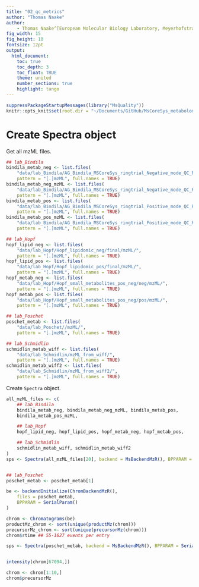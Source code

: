 ```yaml
---
title: "02_qc_metrics"
author: "Thomas Naake"
author:
    - Thomas Naake^[European Molecular Biology Laboratory, Meyerhofstrasse 1, 69117 Heidelberg, Germany]
fig_width: 15
fig_height: 10
fontsize: 12pt
output:
  html_document:
    toc: true
    toc_depth: 3
    toc_float: TRUE
    theme: united
    number_sections: true
    highlight: tango
---
```


```r
suppressPackageStartupMessages(library("MsQuality"))
knitr::opts_knit$set(root.dir = "~/Documents/GitHub/MsCoreSys_metabolomics_ringtrial")
```

# Create Spectra object

Get all mzML files.
```r
## lab_Bindila
bindila_metab_neg <- list.files(
    "data/lab_Bindila/AG_Bindila_MSCoreSys_ringtrial_Negative_mode_QC_Raw_file_280425/mzML/",
    pattern = "[.]mzML", full.names = TRUE)
bindila_metab_neg_mzML <- list.files(
    "data/lab_Bindila/AG_Bindila_MSCoreSys_ringtrial_Negative_mode_QC_Raw_files_mzML/",
    pattern = "[.]mzML", full.names = TRUE)
bindila_metab_pos <- list.files(
    "data/lab_Bindila/AG_Bindila_MSCoreSys_ringtrial_Positive_mode_QC_Raw_file_280425/mzML/",
    pattern = "[.]mzML", full.names = TRUE)
bindila_metab_pos_mzML <- list.files(
    "data/lab_Bindila/AG_Bindila_MSCoreSys_ringtrial_Positive_mode_QC_Raw_files_mzML/",
    pattern = "[.]mzML", full.names = TRUE)

## lab_Hopf
hopf_lipid_neg <- list.files(
    "data/lab_Hopf/Hopf_lipidomic_neg/final/mzML/",
    pattern = "[.]mzML", full.names = TRUE)
hopf_lipid_pos <- list.files(
    "data/lab_Hopf/Hopf_lipidomic_pos/final/mzML/",
    pattern = "[.]mzML", full.names = TRUE)
hopf_metab_neg <- list.files(
    "data/lab_Hopf/Hopf_small_metabolites_pos_neg/neg/mzML/",
    pattern = "[.]mzML", full.names = TRUE)
hopf_metab_pos <- list.files(
    "data/lab_Hopf/Hopf_small_metabolites_pos_neg/pos/mzML/",
    pattern = "[.]mzML", full.names = TRUE)

## lab_Poschet
poschet_metab <- list.files(
    "data/lab_Poschet//mzML/",
    pattern = "[.]mzML", full.names = TRUE)

## lab_Schmidlin
schmidlin_metab_wiff <- list.files(
    "data/lab_Schmidlin/mzML_from_wiff/",
    pattern = "[.]mzML", full.names = TRUE)
schmidlin_metab_wiff2 <- list.files(
    "data/lab_Schmidlin/mzML_from_wiff2/",
    pattern = "[.]mzML", full.names = TRUE)
```

Create `Spectra` object.

```r
all_mzML_files <- c(
    ## lab_Bindila
    bindila_metab_neg, bindila_metab_neg_mzML, bindila_metab_pos, 
    bindila_metab_pos_mzML,

    ## lab_Hopf
    hopf_lipid_neg, hopf_lipid_pos, hopf_metab_neg, hopf_metab_pos,

    ## lab_Schmidlin
    schmidlin_metab_wiff, schmidlin_metab_wiff2
)
sps <- Spectra(all_mzML_files[20], backend = MsBackendMzR(), BPPARAM = SerialParam())


## lab_Poschet
poschet_metab <- poschet_metab[1]

be <- backendInitialize(ChromBackendMzR(),
    files = poschet_metab,
    BPPARAM = SerialParam()
)

chrom <- Chromatograms(be)
productMz_chrom <- sort(unique(productMz(chrom)))
precursorMz_chrom <- sort(unique(precursorMz(chrom)))
chrom$rtime ## 55-1627 events per entry

sps <- Spectra(poschet_metab, backend = MsBackendMzR(), BPPARAM = SerialParam())


intensity(chrom[67094,])

chrom <- chrom[1:10,]
chrom$precursorMz
```